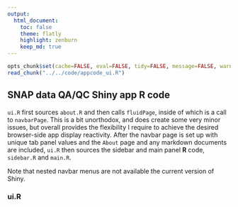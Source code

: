 ```yaml
---
output:
  html_document:
    toc: false
    theme: flatly
    highlight: zenburn
    keep_md: true
---
```


```r
opts_chunk$set(cache=FALSE, eval=FALSE, tidy=FALSE, message=FALSE, warning=FALSE)
read_chunk("../../code/appcode_ui.R")
```

##
##
## SNAP data QA/QC Shiny app R code

`ui.R` first sources `about.R` and then calls `fluidPage`, inside of which is a call to `navbarPage`.
This is a bit unorthodox, and does create some very minor issues, but overall provides the flexibility I require to achieve the desired browser-side app display reactivity.
After the navbar page is set up with unique tab panel values and the `About` page and any markdown documents are included, `ui.R` then sources the sidebar and main panel **R** code,
`sidebar.R` and `main.R`.

Note that nested navbar menus are not available the current version of Shiny.

### ui.R

```r
```
